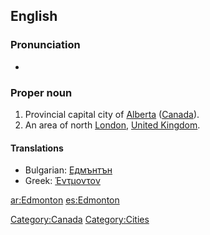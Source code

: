 ==English==
{{wikipedia|Edmonton}}
{{wikipedia|Edmonton, London}}

===Pronunciation===
* {{audio|en-ca-Edmonton.ogg|Audio (CA)}}

===Proper noun===
{{en-proper noun}}

# Provincial capital city of [[Alberta]] ([[Canada]]).
# An area of north [[London]], [[United Kingdom]].

====Translations====
*Bulgarian: [[Едмънтън]]
*Greek: [[Έντμοντον]]

[[Category:Canada]]
[[Category:Cities]]

[[ar:Edmonton]]
[[es:Edmonton]]